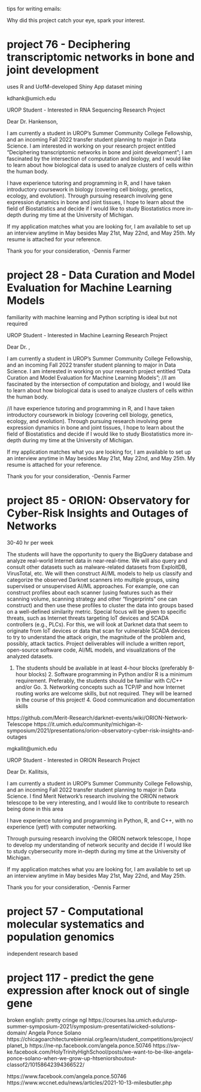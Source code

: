 

tips for writing emails:

Why did this project catch your eye, spark your interest.


# project 76 - Deciphering transcriptomic networks in bone and joint development
uses R and UofM-developed Shiny App
dataset mining

kdhank@umich.edu

UROP Student - Interested in RNA Sequencing Research Project

Dear Dr. Hankenson,

I am currently a student in UROP's Summer Community College Fellowship, and an incoming Fall 2022 transfer student planning to major in Data Science. I am interested in working on your research project entitled "Deciphering transcriptomic networks in bone and joint development"; I am fascinated by the intersection of computation and biology, and I would like to learn about how biological data is used to analyze clusters of cells within the human body.

I have experience tutoring and programming in R, and I have taken introductory coursework in biology (covering cell biology, genetics, ecology, and evolution). Through pursuing research involving gene expression dynamics in bone and joint tissues, I hope to learn about the field of Biostatistics and decide if I would like to study Biostatistics more in-depth during my time at the University of Michigan.

If my application matches what you are looking for, I am available to set up an interview anytime in May besides May 21st, May 22nd, and May 25th. My resume is attached for your reference.

Thank you for your consideration,
-Dennis Farmer

# project 28 - Data Curation and Model Evaluation for Machine Learning Models
familiarity with machine learning and Python scripting is ideal but not required


UROP Student - Interested in Machine Learning Research Project

Dear Dr. ,

I am currently a student in UROP's Summer Community College Fellowship, and an incoming Fall 2022 transfer student planning to major in Data Science. I am interested in working on your research project entitled "Data Curation and Model Evaluation for Machine Learning Models";
//I am fascinated by the intersection of computation and biology, and I would like to learn about how biological data is used to analyze clusters of cells within the human body.

//I have experience tutoring and programming in R, and I have taken introductory coursework in biology (covering cell biology, genetics, ecology, and evolution). Through pursuing research involving gene expression dynamics in bone and joint tissues, I hope to learn about the field of Biostatistics and decide if I would like to study Biostatistics more in-depth during my time at the University of Michigan.

If my application matches what you are looking for, I am available to set up an interview anytime in May besides May 21st, May 22nd, and May 25th. My resume is attached for your reference.

Thank you for your consideration,
-Dennis Farmer

# project 85 - ORION: Observatory for Cyber-Risk Insights and Outages of Networks
30-40 hr per week

The students will have the opportunity to query the BigQuery database and analyze real-world Internet data in near-real-time. We will also query and consult other datasets such as malware-related datasets from ExploitDB, VirusTotal, etc. We will then construct AI/ML models to help us classify and categorize the observed Darknet scanners into multiple groups, using supervised or unsupervised AI/ML approaches. For example, one can construct profiles about each scanner (using features such as their scanning volume, scanning strategy and other “fingerprints” one can construct) and then use these profiles to cluster the data into groups based on a well-defined similarity metric. Special focus will be given to specific threats, such as Internet threats targeting IoT devices and SCADA controllers (e.g., PLCs). For this, we will look at Darknet data that seem to originate from IoT devices or data that scan for vulnerable SCADA devices to try to understand the attack origin, the magnitude of the problem and, possibly, attack tactics. Project deliverables will include a written report, open-source software code, AI/ML models, and visualizations of the analyzed datasets.

1. The students should be available in at least 4-hour blocks (preferably 8-hour blocks) 2. Software programming in Python and/or R is a minimum requirement. Preferably, the students should be familiar with C/C++ and/or Go. 3. Networking concepts such as TCP/IP and how Internet routing works are welcome skills, but not required. They will be learned in the course of this project! 4. Good communication and documentation skills

https://github.com/Merit-Research/darknet-events/wiki/ORION-Network-Telescope
https://it.umich.edu/community/michigan-it-symposium/2021/presentations/orion-observatory-cyber-risk-insights-and-outages

mgkallit@umich.edu

UROP Student - Interested in ORION Research Project

Dear Dr. Kallitsis,

I am currently a student in UROP's Summer Community College Fellowship, and an incoming Fall 2022 transfer student planning to major in Data Science. I find Merit Network's research involving the ORION network telescope to be very interesting, and I would like to contribute to research being done in this area

I have experience tutoring and programming in Python, R, and C++, with no experience (yet!) with computer networking.

Through pursuing research involving the ORION network telescope, I hope to develop my understanding of network security and decide if I would like to study cybersecurity more in-depth during my time at the University of Michigan.

If my application matches what you are looking for, I am available to set up an interview anytime in May besides May 21st, May 22nd, and May 25th.

Thank you for your consideration,
-Dennis Farmer



# project 57 - Computational molecular systematics and population genomics
independent research based

# project 117 - predict the gene expression after knock out of single gene
broken english: pretty cringe ngl
https://courses.lsa.umich.edu/urop-summer-symposium-2021/symposium-presentati/wicked-solutions-domain/
Angela Ponce Solano
https://chicagoarchitecturebiennial.org/learn/student_competitions/project/planet_b
https://ne-np.facebook.com/angela.ponce.50746
https://sw-ke.facebook.com/HolyTrinityHighSchool/posts/we-want-to-be-like-angela-ponce-solano-when-we-grow-up-htseniorshoutout-classof2/10158642394366522/



https://www.facebook.com/angela.ponce.50746
https://www.wccnet.edu/news/articles/2021-10-13-milesbutler.php
